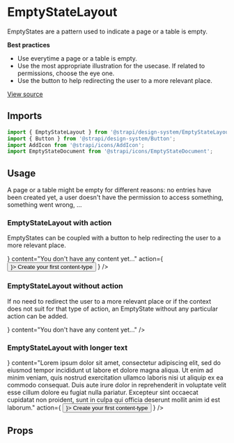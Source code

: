 <!--- EmptyStateLayout.stories.mdx --->


<Meta title="Design System/Components/EmptyStateLayout" component={EmptyStateLayout} />

# EmptyStateLayout

EmptyStates are a pattern used to indicate a page or a table is empty.

**Best practices**

- Use everytime a page or a table is empty.
- Use the most appropriate illustration for the usecase. If related to permissions, choose the eye one.
- Use the button to help redirecting the user to a more relevant place.

[View source](https://github.com/strapi/design-system/tree/develop/packages/strapi-design-system/src/EmptyStateLayout)

## Imports

```js
import { EmptyStateLayout } from '@strapi/design-system/EmptyStateLayout';
import { Button } from '@strapi/design-system/Button';
import AddIcon from '@strapi/icons/AddIcon';
import EmptyStateDocument from '@strapi/icons/EmptyStateDocument';
```


## Usage

A page or a table might be empty for different reasons: no entries have been created yet, a user doesn't have the permission to access something, something went wrong, ...


### EmptyStateLayout with action

 EmptyStates can be coupled with a button to help redirecting the user to a more relevant place.

<Canvas>
  <Story name="base">
    <Box padding={8} background="neutral100">
      <EmptyStateLayout
        icon={<Illo />}
        content="You don't have any content yet..."
        action={
          <Button variant="secondary" startIcon={<AddIcon />}>
            Create your first content-type
          </Button>
        }
      />
    </Box>
  </Story>
</Canvas>

### EmptyStateLayout without action

If no need to redirect the user to a more relevant place or if the context does not suit for that type of action, an EmptyState without any particular action can be added.

<Canvas>
  <Story name="without action">
    <Box padding={8} background="neutral100">
      <EmptyStateLayout icon={<Illo />} content="You don't have any content yet..." />
    </Box>
  </Story>
</Canvas>

### EmptyStateLayout with longer text

<Canvas>
  <Story name="with large text">
    <Box padding={8} background="neutral100">
      <EmptyStateLayout
        icon={<Illo />}
        content="Lorem ipsum dolor sit amet, consectetur adipiscing elit, sed do eiusmod tempor incididunt ut labore et dolore magna aliqua. Ut enim ad minim veniam, quis nostrud exercitation ullamco laboris nisi ut aliquip ex ea commodo consequat. Duis aute irure dolor in reprehenderit in voluptate velit esse cillum dolore eu fugiat nulla pariatur. Excepteur sint occaecat cupidatat non proident, sunt in culpa qui officia deserunt mollit anim id est laborum."
        action={
          <Button variant="secondary" startIcon={<AddIcon />}>
            Create your first content-type
          </Button>
        }
      />
    </Box>
  </Story>
</Canvas>

## Props

<ArgsTable of={EmptyStateLayout} />
